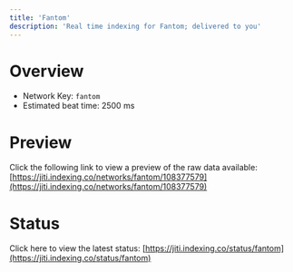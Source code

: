 ```yaml
---
title: 'Fantom'
description: 'Real time indexing for Fantom; delivered to you'
---
```


# Overview
- Network Key: `fantom`
- Estimated beat time: 2500 ms

# Preview
Click the following link to view a preview of the raw data available: [https://jiti.indexing.co/networks/fantom/108377579](https://jiti.indexing.co/networks/fantom/108377579)

# Status
Click here to view the latest status: [https://jiti.indexing.co/status/fantom](https://jiti.indexing.co/status/fantom)
